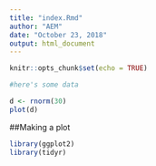 ```yaml
---
title: "index.Rmd"
author: "AEM"
date: "October 23, 2018"
output: html_document
---
```


```r
knitr::opts_chunk$set(echo = TRUE)
```

```r
#here's some data

d <- rnorm(30)
plot(d)


```


##Making a plot
```r
library(ggplot2)
library(tidyr)



```

